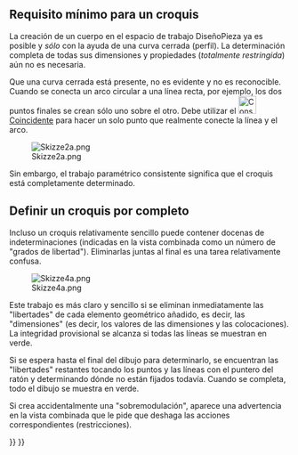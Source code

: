 <languages/>

{{TutorialInfo/es
|Topic=Croquis
|Level=Principiante
|Author=[[User:Maker|Maker]]
|Time=
|FCVersion=
}}

== Requisito mínimo para un croquis ==

La creación de un cuerpo en el espacio de trabajo DiseñoPieza ya es posible y ''sólo'' con la ayuda de una curva cerrada (perfil). La determinación completa de todas sus dimensiones y propiedades (''totalmente restringida'') aún no es necesaria.

Que una curva cerrada está presente, no es evidente y no es reconocible. Cuando se conecta un arco circular a una línea recta, por ejemplo, los dos puntos finales se crean sólo uno sobre el otro. Debe utilizar el [[Image:Constraint_PointOnPoint.svg|32px]] [[Sketcher ConstrainCoincident/es|Coincidente]] para hacer un solo punto que realmente conecte la línea y el arco.

[[File:Skizze2a.png]]

{{Caption|Un boceto sencillo. 
Izquierda: Curva sólo en cuatro lugares (rojo, restricciones automáticas al dibujar con [[File: Sketcher_CreatePolyline.svg|32px]] [[Sketcher_CreatePolyline/es|Polilínea]]) cerrada. 
Medio: Advertencia - ... cara rota (curva rota). 
Derecha: Curva cerrada en los cuatro lugares restantes (verde)}}

Sin embargo, el trabajo paramétrico consistente significa que el croquis está completamente determinado.

== Definir un croquis por completo ==

Incluso un croquis relativamente sencillo puede contener docenas de indeterminaciones (indicadas en la vista combinada como un número de "grados de libertad"). Eliminarlas juntas al final es una tarea relativamente confusa.

[[File:Skizze4a.png]]

{{Caption|Un croquis sencillo; completamente determinado por 25 restricciones, de las cuales sólo 5 son restricciones de dimensión.}}

Este trabajo es más claro y sencillo si se eliminan inmediatamente las "libertades" de cada elemento geométrico añadido, es decir, las "dimensiones" (es decir, los valores de las dimensiones y las colocaciones). La integridad provisional se alcanza si todas las líneas se muestran en verde.

Si se espera hasta el final del dibujo para determinarlo, se encuentran las "libertades" restantes tocando los puntos y las líneas con el puntero del ratón y determinando dónde no están fijados todavía. Cuando se completa, todo el dibujo se muestra en verde.

Si crea accidentalmente una "sobremodulación", aparece una advertencia en la vista combinada que le pide que deshaga las acciones correspondientes (restricciones).

{{Sketcher Tools navi{{#translation:}}}}
{{Userdocnavi{{#translation:}}}}
{{clear}}